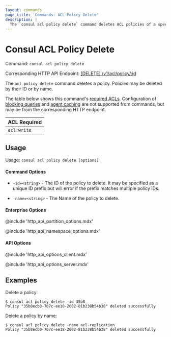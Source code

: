```yaml
---
layout: commands
page_title: 'Commands: ACL Policy Delete'
description: |
  The `consul acl policy delete` command deletes ACL policies of a specified name, ID, or ID prefix.
---
```


# Consul ACL Policy Delete

Command: `consul acl policy delete`

Corresponding HTTP API Endpoint: [\[DELETE\] /v1/acl/policy/:id](/api-docs/acl/policies#delete-a-policy)

The `acl policy delete` command deletes a policy. Policies may be deleted by their ID or by name.

The table below shows this command's [required ACLs](/api-docs/api-structure#authentication). Configuration of
[blocking queries](/api-docs/features/blocking) and [agent caching](/api-docs/features/caching)
are not supported from commands, but may be from the corresponding HTTP endpoint.

| ACL Required |
| ------------ |
| `acl:write`  |

## Usage

Usage: `consul acl policy delete [options]`

#### Command Options

- `-id=<string>` - The ID of the policy to delete. It may be specified as a
  unique ID prefix but will error if the prefix matches multiple policy IDs.

- `-name=<string>` - The Name of the policy to delete.

#### Enterprise Options

@include 'http_api_partition_options.mdx'

@include 'http_api_namespace_options.mdx'

#### API Options

@include 'http_api_options_client.mdx'

@include 'http_api_options_server.mdx'

## Examples

Delete a policy:

```shell-session
$ consul acl policy delete -id 35b8
Policy "35b8ecb0-707c-ee18-2002-81b238b54b38" deleted successfully
```

Delete a policy by name:

```shell-session
$ consul acl policy delete -name acl-replication
Policy "35b8ecb0-707c-ee18-2002-81b238b54b38" deleted successfully
```

